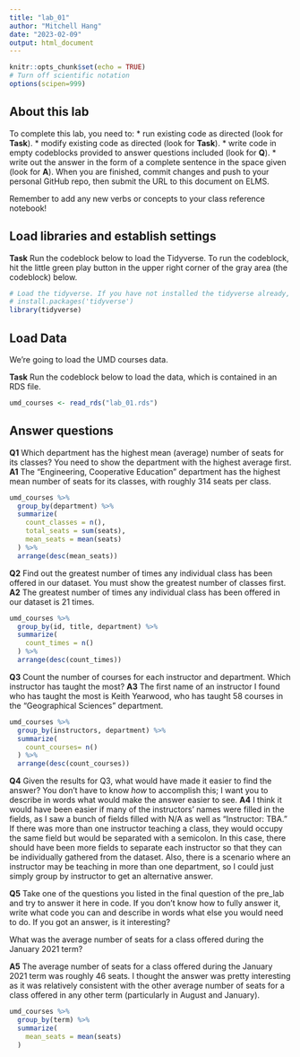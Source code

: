 ```yaml
---
title: "lab_01"
author: "Mitchell Hang"
date: "2023-02-09"
output: html_document
---
```


```r
knitr::opts_chunk$set(echo = TRUE)
# Turn off scientific notation
options(scipen=999)
```

## About this lab

To complete this lab, you need to: \* run existing code as directed (look for **Task**). \* modify existing code as directed (look for **Task**). \* write code in empty codeblocks provided to answer questions included (look for **Q**). \* write out the answer in the form of a complete sentence in the space given (look for **A**). When you are finished, commit changes and push to your personal GitHub repo, then submit the URL to this document on ELMS.

Remember to add any new verbs or concepts to your class reference notebook!

## Load libraries and establish settings

**Task** Run the codeblock below to load the Tidyverse. To run the codeblock, hit the little green play button in the upper right corner of the gray area (the codeblock) below.

```r
# Load the tidyverse. If you have not installed the tidyverse already, remove the # from the next line and run it first.  
# install.packages('tidyverse')
library(tidyverse)
```

## Load Data

We're going to load the UMD courses data.

**Task** Run the codeblock below to load the data, which is contained in an RDS file.

```r
umd_courses <- read_rds("lab_01.rds")
```

## Answer questions

**Q1** Which department has the highest mean (average) number of seats for its classes? You need to show the department with the highest average first.
**A1** The "Engineering, Cooperative Education" department has the highest mean number of seats for its classes, with roughly 314 seats per class. 

```r
umd_courses %>%
  group_by(department) %>%
  summarize(
    count_classes = n(),
    total_seats = sum(seats),
    mean_seats = mean(seats)
  ) %>%
  arrange(desc(mean_seats))
```

**Q2** Find out the greatest number of times any individual class has been offered in our dataset. You must show the greatest number of classes first.
**A2** The greatest number of times any individual class has been offered in our dataset is 21 times.

```r
umd_courses %>%
  group_by(id, title, department) %>%
  summarize(
    count_times = n()
  ) %>%
  arrange(desc(count_times))
```

**Q3** Count the number of courses for each instructor and department. Which instructor has taught the most? 
**A3** The first name of an instructor I found who has taught the most is Keith Yearwood, who has taught 58 courses in the "Geographical Sciences" department.

```r
umd_courses %>%
  group_by(instructors, department) %>%
  summarize(
    count_courses= n()
  ) %>%
  arrange(desc(count_courses))
```

**Q4** Given the results for Q3, what would have made it easier to find the answer? You don't have to know _how_ to accomplish this; I want you to describe in words what would make the answer easier to see.
**A4** I think it would have been easier if many of the instructors' names were filled in the fields, as I saw a bunch of fields filled with N/A as well as "Instructor: TBA." If there was more than one instructor teaching a class, they would occupy the same field but would be separated with a semicolon. In this case, there should have been more fields to separate each instructor so that they can be individually gathered from the dataset. Also, there is a scenario where an instructor may be teaching in more than one department, so I could just simply group by instructor to get an alternative answer.

**Q5** Take one of the questions you listed in the final question of the pre_lab and try to answer it here in code. If you don't know how to fully answer it, write what code you can and describe in words what else you would need to do. If you got an answer, is it interesting?

What was the average number of seats for a class offered during the January 2021 term?

**A5** The average number of seats for a class offered during the January 2021 term was roughly 46 seats. I thought the answer was pretty interesting as it was relatively consistent with the other average number of seats for a class offered in any other term (particularly in August and January).

```r
umd_courses %>%
  group_by(term) %>%
  summarize(
    mean_seats = mean(seats)
  )
```
